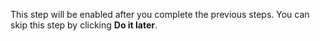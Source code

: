 <Note mode="note" title="Note">

This step will be enabled after you complete the previous steps. You can skip this step by clicking **Do it later**.

</Note>